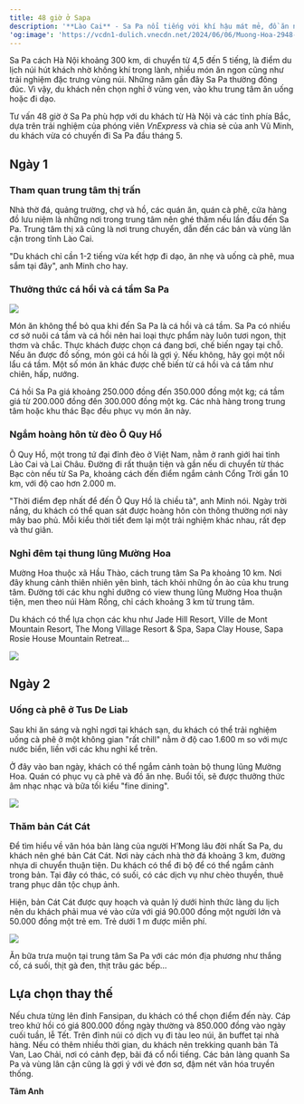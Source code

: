 ```yaml
---
title: 48 giờ ở Sapa
description: '**Lào Cai** - Sa Pa nổi tiếng với khí hậu mát mẻ, đồ ăn ngon và nhiều trải nghiệm, là nơi có thể đến cả mùa đông và mùa hè.'
'og:image': 'https://vcdn1-dulich.vnecdn.net/2024/06/06/Muong-Hoa-2948-1717672991.jpg?w=0&h=0&q=100&dpr=1&fit=crop&s=TgUIItyfhSSeqnwvVfm0RQ'
---
```


Sa Pa cách Hà Nội khoảng 300 km, di chuyển từ 4,5 đến 5 tiếng, là điểm du lịch núi hút khách nhờ không khí trong lành, nhiều món ăn ngon cũng như trải nghiệm đặc trưng vùng núi. Những năm gần đây Sa Pa thường đông đúc. Vì vậy, du khách nên chọn nghỉ ở vùng ven, vào khu trung tâm ăn uống hoặc đi dạo.

Tư vấn 48 giờ ở Sa Pa phù hợp với du khách từ Hà Nội và các tỉnh phía Bắc, dựa trên trải nghiệm của phóng viên _VnExpress_ và chia sẻ của anh Vũ Minh, du khách vừa có chuyến đi Sa Pa đầu tháng 5.

## **Ngày 1**

### Tham quan trung tâm thị trấn

Nhà thờ đá, quảng trường, chợ và hồ, các quán ăn, quán cà phê, cửa hàng đồ lưu niệm là những nơi trong trung tâm nên ghé thăm nếu lần đầu đến Sa Pa. Trung tâm thị xã cũng là nơi trung chuyển, dẫn đến các bản và vùng lân cận trong tỉnh Lào Cai.

"Du khách chỉ cần 1-2 tiếng vừa kết hợp đi dạo, ăn nhẹ và uống cà phê, mua sắm tại đây", anh Minh cho hay.

### Thưởng thức cá hồi và cá tầm Sa Pa

<Frame caption="Gỏi cá hồi Sa Pa. Ảnh: Tâm Anh">
  <img src="https://vcdn1-dulich.vnecdn.net/2024/06/06/cahoi1-7653-1717672991.jpg?w=0&h=0&q=100&dpr=1&fit=crop&s=-JuraSZRFSMhLBXGAaoCJQ"/>
</Frame>

Món ăn không thể bỏ qua khi đến Sa Pa là cá hồi và cá tầm. Sa Pa có nhiều cơ sở nuôi cá tầm và cá hồi nên hai loại thực phẩm này luôn tươi ngon, thịt thơm và chắc. Thực khách được chọn cá đang bơi, chế biến ngay tại chỗ. Nếu ăn được đồ sống, món gỏi cá hồi là gợi ý. Nếu không, hãy gọi một nồi lẩu cá tầm. Một số món ăn khác được chế biến từ cá hồi và cá tầm như chiên, hấp, nướng.

Cá hồi Sa Pa giá khoảng 250.000 đồng đến 350.000 đồng một kg; cá tầm giá từ 200.000 đồng đến 300.000 đồng một kg. Các nhà hàng trong trung tâm hoặc khu thác Bạc đều phục vụ món ăn này.

### Ngắm hoàng hôn từ đèo Ô Quy Hồ

Ô Quy Hồ, một trong tứ đại đỉnh đèo ở Việt Nam, nằm ở ranh giới hai tỉnh Lào Cai và Lai Châu. Đường đi rất thuận tiện và gần nếu di chuyển từ thác Bạc còn nếu từ Sa Pa, khoảng cách đến điểm ngắm cảnh Cổng Trời gần 10 km, với độ cao hơn 2.000 m.

"Thời điểm đẹp nhất để đến Ô Quy Hồ là chiều tà", anh Minh nói. Ngày trời nắng, du khách có thể quan sát được hoàng hôn còn thông thường nơi này mây bao phủ. Mỗi kiểu thời tiết đem lại một trải nghiệm khác nhau, rất đẹp và thư giãn.

### Nghỉ đêm tại thung lũng Mường Hoa

Mường Hoa thuộc xã Hầu Thào, cách trung tâm Sa Pa khoảng 10 km. Nơi đây khung cảnh thiên nhiên yên bình, tách khỏi những ồn ào của khu trung tâm. Đường tới các khu nghỉ dưỡng có view thung lũng Mường Hoa thuận tiện, men theo núi Hàm Rồng, chỉ cách khoảng 3 km từ trung tâm.

Du khách có thể lựa chọn các khu như Jade Hill Resort, Ville de Mont Mountain Resort, The Mong Village Resort & Spa, Sapa Clay House, Sapa Rosie House Mountain Retreat...

<Frame type="Một khu nghỉ dưỡng nhìn xuống thung lũng Mường Hoa">
  <img src="https://vcdn1-dulich.vnecdn.net/2024/06/06/Muong-Hoa-2948-1717672991.jpg?w=0&h=0&q=100&dpr=1&fit=crop&s=TgUIItyfhSSeqnwvVfm0RQ"/>
</Frame>

## **Ngày 2**

### Uống cà phê ở Tus De Liab

Sau khi ăn sáng và nghỉ ngơi tại khách sạn, du khách có thể trải nghiệm uống cà phê ở một không gian "rất chill" nằm ở độ cao 1.600 m so với mực nước biển, liền với các khu nghỉ kể trên.

Ở đây vào ban ngày, khách có thể ngắm cảnh toàn bộ thung lũng Mường Hoa. Quán có phục vụ cà phê và đồ ăn nhẹ. Buổi tối, sẽ được thưởng thức âm nhạc nhạc và bữa tối kiểu "fine dining".

<Frame caption="Quán cà phê Tus De Liab. Ảnh: TDL">
  <img src="https://vcdn1-dulich.vnecdn.net/2024/06/06/quan-8504-1717672991.jpg?w=0&h=0&q=100&dpr=1&fit=crop&s=PZclcI4bADhMgEliMZGaVg"/>
</Frame>

### Thăm bản Cát Cát

Để tìm hiểu về văn hóa bản làng của người H’Mong lâu đời nhất Sa Pa, du khách nên ghé bản Cát Cát. Nơi này cách nhà thờ đá khoảng 3 km, đường nhựa di chuyển thuận tiện. Du khách có thể đi bộ để có thể ngắm cảnh trong bản. Tại đây có thác, có suối, có các dịch vụ như chèo thuyền, thuê trang phục dân tộc chụp ảnh.

Hiện, bản Cát Cát được quy hoạch và quản lý dưới hình thức làng du lịch nên du khách phải mua vé vào cửa với giá 90.000 đồng một người lớn và 50.000 đồng một trẻ em. Trẻ dưới 1 m được miễn phí.

<Frame caption="Một góc bản Cát Cát. Ảnh: Du lịch Lào Cai">
  <img src="https://vcdn1-dulich.vnecdn.net/2024/06/06/cat-cat-1717672484-2773-1717672991.jpg?w=0&h=0&q=100&dpr=1&fit=crop&s=dmp1ZfwlcMQrST6tiNT65A"/>
</Frame>

Ăn bữa trưa muộn tại trung tâm Sa Pa với các món địa phương như thắng cố, cá suối, thịt gà đen, thịt trâu gác bếp...

## **Lựa chọn thay thế**

Nếu chưa từng lên đỉnh Fansipan, du khách có thể chọn điểm đến này. Cáp treo khứ hồi có giá 800.000 đồng ngày thường và 850.000 đồng vào ngày cuối tuần, lễ Tết. Trên đỉnh núi có dịch vụ đi tàu leo núi, ăn buffet tại nhà hàng. Nếu có thêm nhiều thời gian, du khách nên trekking quanh bản Tả Van, Lao Chải, nơi có cảnh đẹp, bãi đá cổ nổi tiếng. Các bản làng quanh Sa Pa và vùng lân cận cũng là gợi ý với vẻ đơn sơ, đậm nét văn hóa truyền thống.

**Tâm Anh**